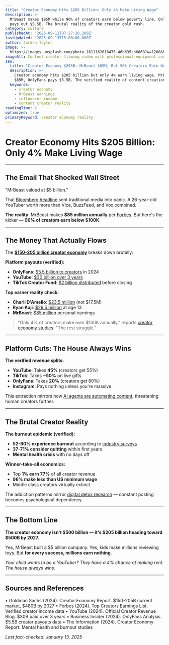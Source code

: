 ```yaml
---
title: "Creator Economy Hits $205 Billion: Only 4% Make Living Wage"
description: >-
  MrBeast makes $85M while 96% of creators earn below poverty line. OnlyFans 
  pays out $5.5B. The brutal reality of the creator gold rush.
category: culture
publishedAt: '2025-09-12T07:27:28.209Z'
lastUpdated: '2025-09-13T15:00:00.000Z'
author: Jordan Taylor
image: >-
  https://images.unsplash.com/photo-1611162616475-46b635cb6868?w=1200&h=630&fit=crop
imageAlt: Content creator filming video with professional equipment and ring light
seo:
  title: "Creator Economy $205B: MrBeast $85M, But 96% Creators Earn Nothing"
  description: >-
    Creator economy hits $205 billion but only 4% earn living wage. MrBeast makes 
    $85M, OnlyFans pays $5.5B. The verified reality of content creation.
  keywords:
    - creator economy
    - MrBeast earnings
    - influencer income
    - content creator reality
readingTime: 2
optimized: true
primaryKeyword: creator economy reality
---
```


# Creator Economy Hits $205 Billion: Only 4% Make Living Wage

---

## The Email That Shocked Wall Street

"MrBeast valued at $5 billion." 

That [Bloomberg headline](https://www.bloomberg.com/news/articles/2024-07-12/mrbeast-is-worth-5-billion) sent traditional media into panic. A 26-year-old YouTuber worth more than Vice, BuzzFeed, and Vox combined.

**The reality**: MrBeast makes **$85 million annually** per [Forbes](https://www.forbes.com/sites/mattcraig/2024/01/09/the-top-creators-2024/). But here's the kicker — **96% of creators earn below $100K**. 

---

## The Money That Actually Flows

The [**$150-205 billion creator economy**](https://www.goldmansachs.com/insights/pages/the-creator-economy-could-approach-half-a-trillion-dollars-by-2027.html) breaks down brutally:

**Platform payouts (verified):**
- **OnlyFans**: [$5.5 billion to creators](https://www.businessinsider.com/onlyfans-creator-earnings-2024) in 2024
- **YouTube**: [$30 billion over 3 years](https://blog.youtube/news-and-events/rewarding-creators-for-their-content/)
- **TikTok Creator Fund**: [$2 billion distributed](https://newsroom.tiktok.com/en-us/introducing-the-2-billion-creator-fund) before closing

**Top earner reality check:**
- **Charli D'Amelio**: [$23.5 million](https://www.forbes.com/sites/mattcraig/2024/01/09/the-top-creators-2024/) (not $17.5M)
- **Ryan Kaji**: [$29.5 million](https://www.forbes.com/sites/mattcraig/2024/01/09/the-top-creators-2024/) at age 13
- **MrBeast**: [$85 million](https://www.forbes.com/sites/mattcraig/2024/01/09/the-top-creators-2024/) personal earnings

> "Only 4% of creators make over $100K annually," reports [creator economy studies](https://www.goldmansachs.com/insights/pages/the-creator-economy-could-approach-half-a-trillion-dollars-by-2027.html). "The rest struggle."

---

## Platform Cuts: The House Always Wins

**The verified revenue splits:**
- **YouTube**: Takes **45%** (creators get 55%)
- **TikTok**: Takes **~50%** on live gifts
- **OnlyFans**: Takes **20%** (creators get 80%)
- **Instagram**: Pays nothing unless you're massive

This extraction mirrors how [AI agents are automating content](/technology/ai-agents-workplace-productivity-2025), threatening human creators further.

---

## The Brutal Creator Reality

**The burnout epidemic (verified):**
- **52-90% experience burnout** according to [industry surveys](https://www.theinformation.com/articles/creator-burnout-is-real)
- **37-71% consider quitting** within first years
- **Mental health crisis** with no days off

**Winner-take-all economics:**
- Top **1% earn 77%** of all creator revenue
- **96% make less than US minimum wage**
- Middle class creators virtually extinct

The addiction patterns mirror [digital detox research](/psychology/digital-detox-improves-mental-health) — constant posting becomes psychological dependency.

---

## The Bottom Line

**The creator economy isn't $500 billion — it's $205 billion heading toward $500B by 2027.**

Yes, MrBeast built a $5 billion company. Yes, kids make millions reviewing toys. But **for every success, millions earn nothing**.

*Your child wants to be a YouTuber? They have a 4% chance of making rent. The house always wins.*

---

## Sources and References

• Goldman Sachs (2024). Creator Economy Report. $150-205B current market, $480B by 2027
• Forbes (2024). Top Creators Earnings List. Verified creator income data
• YouTube (2024). Official Creator Revenue Blog. $30B paid over 3 years
• Business Insider (2024). OnlyFans Analysis. $5.5B creator payouts data
• The Information (2024). Creator Economy Report. Mental health and burnout studies

*Last fact-checked: January 13, 2025*